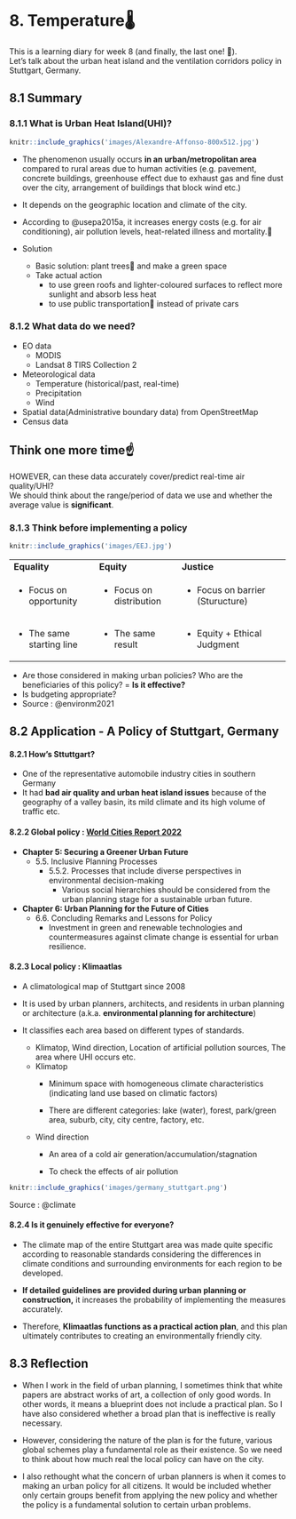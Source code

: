 # 8. Temperature🌡️ {.unnumbered}

This is a learning diary for week 8 (and finally, the last one! 🙌).\
Let's talk about the urban heat island and the ventilation corridors policy in Stuttgart, Germany.

## 8.1 Summary

### 8.1.1 What is Urban Heat Island(UHI)?

```r
knitr::include_graphics('images/Alexandre-Affonso-800x512.jpg')
```

-   The phenomenon usually occurs **in an urban/metropolitan area** compared to rural areas due to human activities (e.g. pavement, concrete buildings, greenhouse effect due to exhaust gas and fine dust over the city, arrangement of buildings that block wind etc.)

-   It depends on the geographic location and climate of the city.

-   According to @usepa2015a, it increases energy costs (e.g. for air conditioning), air pollution levels, heat-related illness and mortality.🥵

-   Solution

    -   Basic solution: plant trees🌱 and make a green space
    -   Take actual action
        -   to use green roofs and lighter-coloured surfaces to reflect more sunlight and absorb less heat
        -   to use public transportation🚏 instead of private cars

### 8.1.2 What data do we need?

-   EO data
    -   MODIS
    -   Landsat 8 TIRS Collection 2
-   Meteorological data
    -   Temperature (historical/past, real-time)
    -   Precipitation
    -   Wind
-   Spatial data(Administrative boundary data) from OpenStreetMap
-   Census data

::: callout-warning
## Think one more time☝️️

HOWEVER, can these data accurately cover/predict real-time air quality/UHI?\
We should think about the range/period of data we use and whether the average value is **significant**.
:::

### 8.1.3 Think before implementing a policy

```r
knitr::include_graphics('images/EEJ.jpg')
```

+----------------------------+---------------------------+-----------------------------------+
| **Equality**               | **Equity**                | **Justice**                       |
+----------------------------+---------------------------+-----------------------------------+
| -   Focus on opportunity   | -   Focus on distribution | -   Focus on barrier (Sturucture) |
+----------------------------+---------------------------+-----------------------------------+
| -   The same starting line | -   The same result       | -   Equity + Ethical Judgment     |
+----------------------------+---------------------------+-----------------------------------+

-   Are those considered in making urban policies? Who are the beneficiaries of this policy? = **Is it effective?**
-   Is budgeting appropriate?
-   Source : @environm2021

## 8.2 Application - A Policy of Stuttgart, Germany

#### 8.2.1 How's Sttuttgart?

-   One of the representative automobile industry cities in southern Germany
-   It had **bad air quality and urban heat island issues** because of the geography of a valley basin, its mild climate and its high volume of traffic etc.

#### 8.2.2 Global policy : [World Cities Report 2022](https://unhabitat.org/sites/default/files/2022/06/wcr_2022.pdf)

-   **Chapter 5: Securing a Greener Urban Future**
    -   5.5. Inclusive Planning Processes
        -   5.5.2. Processes that include diverse perspectives in environmental decision-making
            -   Various social hierarchies should be considered from the urban planning stage for a sustainable urban future.
-   **Chapter 6: Urban Planning for the Future of Cities**
    -   6.6. Concluding Remarks and Lessons for Policy
        -   Investment in green and renewable technologies and countermeasures against climate change is essential for urban resilience.

#### 8.2.3 Local policy : Klimaatlas

-   A climatological map of Stuttgart since 2008

-   It is used by urban planners, architects, and residents in urban planning or architecture (a.k.a. **environmental planning for architecture**)

-   It classifies each area based on different types of standards.

    -   Klimatop, Wind direction, Location of artificial pollution sources, The area where UHI occurs etc.
    -   Klimatop
        -   Minimum space with homogeneous climate characteristics (indicating land use based on climatic factors)

        -   There are different categories: lake (water), forest, park/green area, suburb, city, city centre, factory, etc.
    -   Wind direction
        -   An area of a cold air generation/accumulation/stagnation

        -   To check the effects of air pollution

```r
knitr::include_graphics('images/germany_stuttgart.png')
```

Source : @climate

#### 8.2.4 Is it genuinely effective for everyone?

-   The climate map of the entire Stuttgart area was made quite specific according to reasonable standards considering the differences in climate conditions and surrounding environments for each region to be developed.

-   **If detailed guidelines are provided during urban planning or construction,** it increases the probability of implementing the measures accurately.

-   Therefore, **Klimaatlas functions as a practical action plan**, and this plan ultimately contributes to creating an environmentally friendly city.

## 8.3 Reflection

-   When I work in the field of urban planning, I sometimes think that white papers are abstract works of art, a collection of only good words. In other words, it means a blueprint does not include a practical plan. So I have also considered whether a broad plan that is ineffective is really necessary.

-   However, considering the nature of the plan is for the future, various global schemes play a fundamental role as their existence. So we need to think about how much real the local policy can have on the city.

-   I also rethought what the concern of urban planners is when it comes to making an urban policy for all citizens. It would be included whether only certain groups benefit from applying the new policy and whether the policy is a fundamental solution to certain urban problems.
